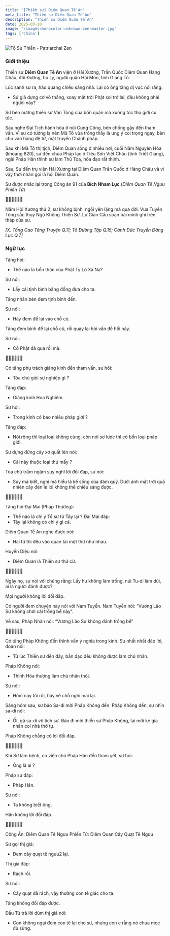 ```yaml
---
title: "[Thiền sư] Diêm Quan Tề An"
meta_title: "Thiền sư Diêm Quan Tề An"
description: "Thiền sư Diêm Quan Tề An"
date: 2025-03-10
image: "/images/monocolor-unknown-zen-master.jpg"
tags: ['China']
---
```


<div className="grid xl:grid-cols-8 lg:grid-cols-8 md:grid-cols-2 sm:grid-cols-2 xs:grid-cols-1 gap-8 bg-body dark:bg-darkmode-body">

<div className="lg:col-span-3 md:col-span-1">

  <img className="aspect-square" decoding="async" src="/images/monocolor-unknown-zen-master.jpg" alt="Tổ Sư Thiền - Patriarchal Zen" />

  ### Giới thiệu

  Thiền sư __Diêm Quan Tề An__ viện ở Hải Xương, Trấn Quốc Diêm Quan Hàng Châu, đời Đường, họ Lý, người quận Hải Môn, tỉnh Giang Tô.

  Lúc sanh sư ra, hào quang chiếu sáng nhà. Lại có ông tăng dị vực nói rằng:
  - Sứ giả dựng cờ vô thắng, xoay mặt trời Phật soi trở lại, đâu không phải người này?

  Sư bèn nương thiền sư Vân Tông của bổn quận mà xuống tóc thọ giới cụ túc.

  Sau nghe Đại Tịch hành hóa ở núi Cung Công, bèn chống gậy đến tham vấn.
  Vì sư có tướng lạ nên Mã Tổ vừa trông thấy là ưng ý coi trọng ngay, bèn cho vào hàng đệ tử, mật truyền Chánh pháp.

  Sau khi Mã Tổ thị tịch, Diêm Quan sống ở nhiều nơi, cuối Năm Nguyên Hòa (khoảng 820), sư đến chùa Pháp lạc ở Tiêu Sơn Việt Châu (tỉnh Triết Giang), ngài Pháp Hân thỉnh sư làm Thủ Tọa, hóa đạo rất thịnh.

  Sau, Sư đến trụ viện Hải Xương tại Diêm Quan Trấn Quốc ở Hàng Châu và vì vậy thời nhân gọi là hội Diêm Quan.

  Sư được nhắc lại trong Công án 91 của __Bích Nham Lục__ (_Diêm Quan Tê Ngưu Phiến Tử_)

  🙇‍♂️🙇‍♂️🙇‍♂️

  Năm Hội Xương thứ 2, sư không bịnh, ngồi yên lặng mà qua đời.
  Vua Tuyên Tông sắc thụy Ngộ Không Thiền Sư. Lư Giản Cầu soạn bài minh ghi trên tháp của sư.

  _[X. Tống Cao Tăng Truyện Q.11; Tổ Đường Tập Q.15; Cảnh Đức Truyền Đăng Lục Q.7]_

</div>

<div className="lg:col-span-5 md:col-span-1">

  ### Ngữ lục

  Tăng hỏi:
  - Thế nào là bổn thân của Phật Tỳ Lô Xá Na?

  Sư nói:
  - Lấy cái tịnh bình bằng đồng đưa cho ta.

  Tăng nhân bèn đem tịnh bình đến.

  Sư nói:
  - Hãy đem để lại vào chỗ cũ.

  Tăng đem bình để lại chỗ cũ, rồi quay lại hỏi vấn đề hồi nảy.

  Sư nói:
  - Cổ Phật đã qua rồi mà.

  🙇‍♂️🙇‍♂️🙇‍♂️

  Có tăng phụ trách giảng kinh đến tham vấn, sư hỏi:
  - Tòa chủ giỏi sự nghiệp gì ?

  Tăng đáp:
  - Giảng kinh Hoa Nghiêm.

  Sư hỏi:
  - Trong kinh có bao nhiêu pháp giới ?

  Tăng đáp:
  - Nói rộng thì loại loại không cùng, còn nói sơ lược thì có bốn loại pháp giới.

  Sư dựng đứng cây xơ quất lên nói:
  - Cái này thuộc loại thứ mấy ?

  Tòa chủ trầm ngâm suy nghĩ lời đối đáp, sư nói:
  - Suy mà biết, nghĩ mà hiểu là kế sống của đám quỷ. Dưới ánh mặt trời quả nhiên cây đèn le lói không thể chiếu sáng được.

  🙇‍♂️🙇‍♂️🙇‍♂️

  Tăng hỏi Đại Mai (Pháp Thường):
  - Thế nào là chỉ ý Tổ sư từ Tây lại ?
  Đại Mai đáp:
  - Tây lại không có chỉ ý gì cả.

  Diêm Quan Tề An nghe được nói:
  - Hai tử thi đều vào quan tài một thứ như nhau.

  Huyền Diệu nói:
  - Diêm Quan là Thiền sư thứ cừ.

  🙇‍♂️🙇‍♂️🙇‍♂️

  Ngày nọ, sư nói với chúng rằng: Lấy hư không làm trống, núi Tu-di làm dùi, ai là người đánh được?

  Mọi người không lời đối đáp.

  Có người đem chuyện này nói với Nam Tuyền. Nam Tuyền nói: “Vương Lão Sư không chơi cái trống bể này”.

  Về sau, Pháp Nhãn nói: “Vương Lão Sư không đánh trống bể”

  ‍🙇‍♂️🙇‍♂️🙇‍♂️

  Có tăng Pháp Không đến thỉnh vấn ý nghĩa trong kinh. Sư nhất nhất đáp lời, đoạn nói:
  - Từ lúc Thiền sư đến đây, bần đạo đều không được làm chủ nhân.

  Pháp Không nói:
  - Thỉnh Hòa thượng làm chủ nhân thôi.

  Sư nói:
  - Hôm nay tối rồi, hãy về chỗ nghỉ mai lại.

  Sáng hôm sau, sư bảo Sa-di mời Pháp Không đến. Pháp Không đến, sư nhìn sa-di nói:
  - Ối, gã sa-di vô tích sự. Bảo đi mời thiền sư Pháp Không, lại mời kẻ gia nhân coi nhà thờ tự.

  Pháp Không chẳng có lời đối đáp.

  🙇‍♂️🙇‍♂️🙇‍♂️

  Khi Sư lâm bệnh, có viện chủ Pháp Hân đến tham yết, sư hỏi:
  - Ông là ai ?

  Pháp sư đáp:
  - Pháp Hân.

  Sư nói:
  - Ta không biết ông.

  Hân không lời đối đáp.

  🙇‍♂️🙇‍♂️🙇‍♂️

  Công Án: Diêm Quan Tê Ngưu Phiến Tử: Diêm Quan Cây Quạt Tê Ngưu

  Sư gọi thị giả:
  - Đem cây quạt tê ngưu2 lại.

  Thị giả đáp:
  - Rách rồi.

  Sư nói:
  - Cây quạt đã rách, vậy thường con tê giác cho ta.

  Tăng không đối đáp được.

  Đầu Tử trả lời dùm thị giả nói:
  - Con không ngại đem con tê lại cho sư, nhưng con e rằng nó chưa mọc đủ sừng.










</div>

</div>
